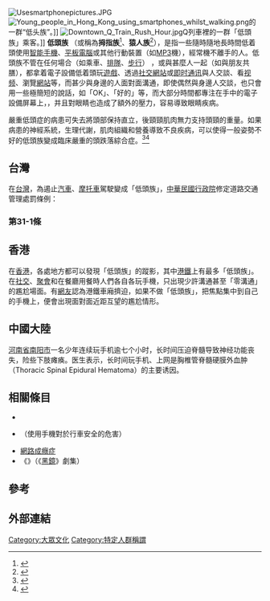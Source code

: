 {{Refimprove|time=2019-12-16T16:40:27+00:00}}
{{globalize|time=2012-07-11T14:46:09+00:00}}
{{noteTA
|G1=IT
|1=zh-hans:智能手机; zh-hk:智能手機; zh-tw:智慧型手機;
|2=zh-hans:网络成瘾症; zh-hk:網絡成癮症; zh-tw:網路成癮症;
}}
[[File:Usesmartphonepictures.JPG|thumb]]
[[File:Young_people_in_Hong_Kong_using_smartphones_whilst_walking.png|thumb]]的一群“低头族”。]]
[[File:Downtown_Q_Train_Rush_Hour.jpg|thumb]]Q列車裡的一群「低頭族」乘客。]]
'''低頭族''' （或稱為'''拇指族'''<ref>{{Cite news|title=手腕痛炸、拇指卡卡！「媽媽手」愛這幾種人　醫教你2招緩解|url=https://health.ettoday.net/news/1442608|date=2019-05-12|work=[[ETtoday新聞雲|ETtoday新聞雲]]|accessdate=2019-12-17|language=Zh-hant|format=html}}</ref>、'''猿人族'''<ref>{{Cite news|title=3C產品盛行 低頭猿人族多3成|url=http://www.libertytimes.com.tw/2012/new/sep/26/today-health4.htm|date=2012-09-26|work=[[自由時報|自由時報]]|accessdate=2019-12-17|language=Zh-hant|format=html|archiveurl=https://web.archive.org/web/20131016150113/http://www.libertytimes.com.tw/2012/new/sep/26/today-health4.htm|archivedate=2013-10-16|dead-url=yes}}</ref>），是指一些隨時隨地長時間低着頭使用[[智能手機|智能手機]]、[[平板電腦|平板電腦]]或其他行動裝置（如[[MP3|MP3]]機），經常機不離手的人。低頭族不管在任何場合（如乘車、[[排隊|排隊]]、[[步行|步行]]） ，或與甚麼人一起（如與朋友共膳），都拿着電子設備低着頭玩[[遊戲|遊戲]]、透過[[社交網站|社交網站]]或[[即时通讯|即时通讯]]與人交談、看[[视频|视频]]、瀏覽[[網站|網站]]等，而甚少與身邊的人面對面溝通，即使偶然與身邊人交談，也只會用一些極簡短的說話，如「OK」、「好的」等，而大部分時間都專注在手中的電子設備屏幕上，{{le|手機成癮症|Problematic smartphone use|造成上癮的現象}}，并且對眼睛也造成了額外的壓力，容易導致眼睛疾病。

嚴重低頭症的病患可失去將頭部保持直立，後頸頸肌肉無力支持頭頸的重量。如果病患的神經系統，生理代謝，肌肉組織和營養導致不良疾病，可以使得一般姿勢不好的低頭族變成臨床嚴重的頭跌落綜合症。<ref>{{Cite news|url=https://news.tvbs.com.tw/life/1434561|title=脊醫醫治頑劣低頭症 榮登國際權威期刊|author=|date=|work=|publisher=TVBS|accessdate=|language=台灣正體|format=}}</ref><ref>{{Cite journal|title=Isolated Neck Extensor Myopathy Associated With Cervical Spondylosis: A Case Report and Brief Review|author=Eric Chun-Pu Chu|url=https://www.ncbi.nlm.nih.gov/pmc/articles/PMC7716066/|last=|first=|last2=|first2=|date=2020-12-02|journal=Clinical Medicine Insights. Arthritis and Musculoskeletal Disorders|issue=|doi=10.1177/1179544120977844|others=|year=|volume=13|page=|issn=|pmc=7716066|pmid=33312008|last3=|first3=}}</ref>

==台灣==
在[[台灣|台灣]]，為遏止[[汽車|汽車]]、[[摩托車|摩托車]]駕駛變成「低頭族」，[[中華民國|中華民國]][[行政院|行政院]]修定道路交通管理處罰條例：
===第31-1條===
{{cquote|''汽車駕駛人於行駛道路時，以手持方式使用行動電話、電腦或其他相類功
能裝置進行撥接、通話、數據通訊或其他有礙駕駛安全之行為者，將處新臺幣三千元罰鍰。}}
{{cquote|''機車駕駛人行駛於道路時，以手持方式使用行動電話、電腦或其他相類功
能裝置進行撥接、通話、數據通訊或其他有礙駕駛安全之行為者，將處新臺幣一千元罰鍰。}}

==香港==
在[[香港|香港]]，各處地方都可以發現「低頭族」的蹤影，其中[[港鐵|港鐵]]上有最多「低頭族」。在[[社交|社交]]、[[聚會|聚會]]和在餐廳用餐時人們各自各玩手機，只出現少許溝通甚至「零溝通」的尷尬場面。有[[網路用戶|網友]]認為港鐵車廂擠迫，如果不做「低頭族」，把焦點集中到自己的手機上，便會出現面對面近距互望的尷尬情形。

==中國大陸==
[[河南省|河南省]][[南阳市|南阳市]]一名少年连续玩手机逾七个小时，长时间压迫脊髓导致神经功能丧失，险些下肢瘫痪。医生表示，长时间玩手机、上网是胸椎管脊髓硬膜外血肿（Thoracic Spinal Epidural Hematoma）的主要诱因。{{来源请求}}

== 相關條目 ==
* {{le|手機成癮症|Problematic smartphone use}}
* {{le|手機和行車安全|Mobile phones and driving safety}}（使用手機對於行車安全的危害）
* [[網路成癮症|網路成癮症]]
* 《{{le|碎片 (黑鏡)|Smithereens (Black Mirror)|碎片}}》（《[[黑鏡|黑鏡]]》劇集）

== 參考 ==
{{reflist}}

==外部連結==
{{DEFAULTSORT:Smartphone zombie}}
[[Category:大眾文化|Category:大眾文化]]
[[Category:特定人群稱謂|Category:特定人群稱謂]]